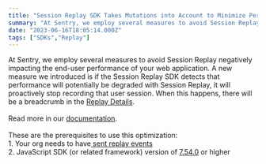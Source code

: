 ```yaml
---
title: "Session Replay SDK Takes Mutations into Account to Minimize Performance Overhead"
summary: "At Sentry, we employ several measures to avoid Session Replay negatively impacting the end-user performance of your web application. A new measure we..."
date: "2023-06-16T18:05:14.000Z"
tags: ["SDKs","Replay"]
---
```


  At Sentry, we employ several measures to avoid Session Replay negatively impacting the end-user performance of your web application. A new measure we introduced is if the Session Replay SDK detects that performance will potentially be degraded with Session Replay, it will proactively stop recording that user session. When this happens, there will be a breadcrumb in the [Replay Details](https://docs.sentry.io/product/session-replay/replay-details/).\
\
Read more in our [documentation](https://docs.sentry.io/platforms/javascript/session-replay/configuration/#mutation-limits).\
\
These are the prerequisites to use this optimization:\
1\. Your org needs to have[ sent replay events](https://docs.sentry.io/platforms/javascript/session-replay/)\
2\. JavaScript SDK (or related framework) version of [7.54.0](https://github.com/getsentry/sentry-javascript/releases/tag/7.54.0) or higher
